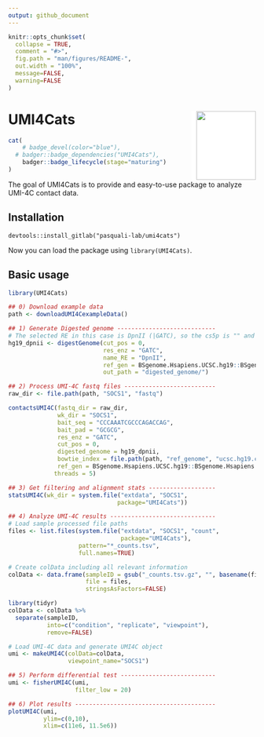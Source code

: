 ```yaml
---
output: github_document
---
```


<!-- README.md is generated from README.Rmd. Please edit that file -->

```r
knitr::opts_chunk$set(
  collapse = TRUE,
  comment = "#>",
  fig.path = "man/figures/README-",
  out.width = "100%", 
  message=FALSE, 
  warning=FALSE
)
```

# UMI4Cats <img src="man/figures/logo.png" width="121px" height="140px" align="right" style="padding-left:10px;background-color:white;" />

<!-- badges: start -->
```r
cat(
	# badge_devel(color="blue"),
  # badger::badge_dependencies("UMI4Cats"), 
	badger::badge_lifecycle(stage="maturing")
)

```
<!-- badges: end -->

The goal of UMI4Cats is to provide and easy-to-use package to analyze UMI-4C contact data.

## Installation

```
devtools::install_gitlab("pasquali-lab/umi4cats")
```
Now you can load the package using `library(UMI4Cats)`. 

## Basic usage

```r
library(UMI4Cats)
``` 

```r
## 0) Download example data
path <- downloadUMI4CexampleData()

## 1) Generate Digested genome ----------------------------
# The selected RE in this case is DpnII (|GATC), so the cs5p is "" and cs3p is GATC
hg19_dpnii <- digestGenome(cut_pos = 0,
                           res_enz = "GATC",
                           name_RE = "DpnII",
                           ref_gen = BSgenome.Hsapiens.UCSC.hg19::BSgenome.Hsapiens.UCSC.hg19, 
                           out_path = "digested_genome/")

## 2) Process UMI-4C fastq files --------------------------
raw_dir <- file.path(path, "SOCS1", "fastq")

contactsUMI4C(fastq_dir = raw_dir,
              wk_dir = "SOCS1",
              bait_seq = "CCCAAATCGCCCAGACCAG",
              bait_pad = "GCGCG",
              res_enz = "GATC",
              cut_pos = 0,
              digested_genome = hg19_dpnii,
              bowtie_index = file.path(path, "ref_genome", "ucsc.hg19.chr16"),
              ref_gen = BSgenome.Hsapiens.UCSC.hg19::BSgenome.Hsapiens.UCSC.hg19,
             threads = 5)
```

```r
## 3) Get filtering and alignment stats -------------------
statsUMI4C(wk_dir = system.file("extdata", "SOCS1",
                               package="UMI4Cats"))

## 4) Analyze UMI-4C results ------------------------------
# Load sample processed file paths
files <- list.files(system.file("extdata", "SOCS1", "count", 
                                package="UMI4Cats"),
                    pattern="*_counts.tsv",
                    full.names=TRUE)

# Create colData including all relevant information
colData <- data.frame(sampleID = gsub("_counts.tsv.gz", "", basename(files)),
                      file = files,
                      stringsAsFactors=FALSE)

library(tidyr)
colData <- colData %>% 
  separate(sampleID, 
           into=c("condition", "replicate", "viewpoint"),
           remove=FALSE)

# Load UMI-4C data and generate UMI4C object
umi <- makeUMI4C(colData=colData,
                 viewpoint_name="SOCS1")

## 5) Perform differential test ---------------------------
umi <- fisherUMI4C(umi,
                   filter_low = 20)

## 6) Plot results ----------------------------------------
plotUMI4C(umi, 
          ylim=c(0,10),
          xlim=c(11e6, 11.5e6))
```
